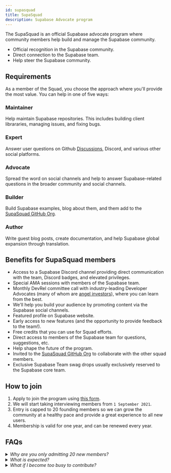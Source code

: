 ```yaml
---
id: supasquad
title: SupaSquad
description: Supabase Advocate program
---
```


The SupaSquad is an official Supabase advocate program where community members help build and manage the Supabase community.

- Official recognition in the Supabase community.
- Direct connection to the Supabase team.
- Help steer the Supabase community.

## Requirements

As a member of the Squad, you choose the approach where you'll provide the most value.
You can help in one of five ways:

### Maintainer

Help maintain Supabase repositories. This includes building client librararies, managing issues, and fixing bugs.

### Expert

Answer user questions on Github [Discussions](https://github.com/supabase/supabase/discussions), Discord, and various other social platforms.

### Advocate

Spread the word on social channels and help to answer Supabase-related questions in the broader community and social channels.

### Builder

Build Supabase examples, blog about them, and them add to the [SupaSquad GitHub Org](https://github.com/supasquad).

### Author

Write guest blog posts, create documentation, and help Supabase global expansion through translation.

## Benefits for SupaSquad members

- Access to a Supabase Discord channel providing direct communication with the team, Discord badges, and elevated privileges.
- Special AMA sessions with members of the Supabase team.
- Monthly DevRel committee call with industry-leading Developer Advocates (many of whom are [angel investors](https://supabase.io/blog/2021/03/25/angels-of-supabase)), where you can learn from the best.
- We'll help you build your audience by promoting content via the Supabase social channels.
- Featured profile on Supabase website.
- Early access to new features (and the opportunity to provide feedback to the team!).
- Free credits that you can use for Squad efforts.
- Direct access to members of the Supabase team for questions, suggestions, etc.
- Help shape the future of the program.
- Invited to the [SupaSquad GitHub Org](https://github.com/supasquad) to collaborate with the other squad members.
- Exclusive Supabase Team swag drops usually exclusively reserved to the Supabase core team.

## How to join


1. Apply to join the program using [this form](https://airtable.com/shr0FtLqLfhpuEya8).
2. We will start taking interviewing members from `1 September 2021`.
3. Entry is capped to 20 founding members so we can grow the community at a healthy pace and provide a great experience to all new users.
4. Membership is valid for one year, and can be renewed every year.


## FAQs

<details>
    <summary><i>Why are you only admitting 20 new members?</i></summary>
    The entire Supabase team is only 20 people, so as you can imagine adding another 20 people sounds like a lot to us! We wish we could admit everyone who wanted to join. 
    But we also want to make sure everyone who joins the Squad has an awesome experience. In the future we will probably expand the intake to include a monthly quota.
</details>
<details>
    <summary><i>What is expected?</i></summary>
    Mostly just enthusiasm. If you are interested in Open Source and want to get involved, the SupaSquad program is a great channel. You'll be given opportunities to contribute 
    to the community in whatever ways match your skillset.
</details>
<details>
    <summary><i>What if I become too busy to contribute?</i></summary>
    No worries! The program isn't a job. It's just an opportunity to build your skillset and audience within the Supabase ecosystem.
</details>